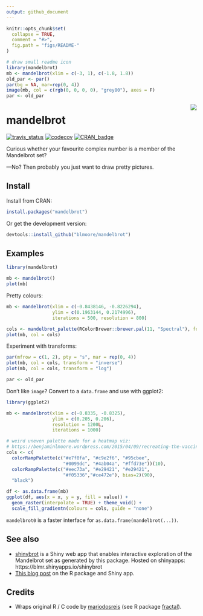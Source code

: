 ```yaml
---
output: github_document
---
```


<!-- README.md is generated from README.Rmd. Please edit that file -->

```r
knitr::opts_chunk$set(
  collapse = TRUE,
  comment = "#>",
  fig.path = "figs/README-"
)
```

```r
# draw small readme icon
library(mandelbrot)
mb <- mandelbrot(xlim = c(-3, 1), c(-1.8, 1.8))
old_par <- par()
par(bg = NA, mar=rep(0, 4))
image(mb, col = c(rgb(0, 0, 0, 0), "grey80"), axes = F)
par <- old_par
```
<img align="right" src="figs/icon-1.png" style="max-width: 300px">

# mandelbrot

[![travis_status](https://travis-ci.org/blmoore/mandelbrot.svg?branch=master)](https://travis-ci.org/blmoore/mandelbrot)
[![codecov](https://codecov.io/gh/blmoore/mandelbrot/branch/master/graph/badge.svg)](https://codecov.io/gh/blmoore/mandelbrot)
[![CRAN_badge](http://www.r-pkg.org/badges/version/mandelbrot)](https://cran.r-project.org/package=mandelbrot)

Curious whether your favourite complex number is a member
of the Mandelbrot set? 

—No? Then probably you just want to draw pretty pictures.

## Install

Install from CRAN:

```r
install.packages("mandelbrot")
```

Or get the development version:

```r
devtools::install_github("blmoore/mandelbrot")
```

## Examples

```r
library(mandelbrot)

mb <- mandelbrot()
plot(mb)
```

Pretty colours:
```r
mb <- mandelbrot(xlim = c(-0.8438146, -0.8226294),
                 ylim = c(0.1963144, 0.2174996), 
                 iterations = 500, resolution = 800)

cols <- mandelbrot_palette(RColorBrewer::brewer.pal(11, "Spectral"), fold = FALSE)
plot(mb, col = cols)
```

Experiment with transforms:

```r
par(mfrow = c(1, 2), pty = "s", mar = rep(0, 4))
plot(mb, col = cols, transform = "inverse")
plot(mb, col = cols, transform = "log")
```

```r
par <- old_par
```

Don't like `image`? Convert to a `data.frame` and use with ggplot2:

```r
library(ggplot2)

mb <- mandelbrot(xlim = c(-0.8335, -0.8325),
                 ylim = c(0.205, 0.206), 
                 resolution = 1200L,
                 iterations = 1000)

# weird uneven palette made for a heatmap viz:
# https://benjaminlmoore.wordpress.com/2015/04/09/recreating-the-vaccination-heatmaps-in-r/
cols <- c(
  colorRampPalette(c("#e7f0fa", "#c9e2f6", "#95cbee",
                     "#0099dc", "#4ab04a", "#ffd73e"))(10),
  colorRampPalette(c("#eec73a", "#e29421", "#e29421", 
                     "#f05336","#ce472e"), bias=2)(90), 
  "black")

df <- as.data.frame(mb)
ggplot(df, aes(x = x, y = y, fill = value)) +
  geom_raster(interpolate = TRUE) + theme_void() +
  scale_fill_gradientn(colours = cols, guide = "none") 

```

`mandelbrot0` is a faster interface for `as.data.frame(mandelbrot(...))`.

## See also

* [shinybrot](https://github.com/blmoore/shinybrot) is a Shiny web app 
that enables interactive exploration of the Mandelbrot set as generated
by this package. Hosted on shinyapps: https://blmr.shinyapps.io/shinybrot
* [This blog post](https://benjaminlmoore.wordpress.com/2017/06/27/the-mandelbrot-set-in-r/)
on the R package and Shiny app.


## Credits

* Wraps original R / C code by [mariodosreis](https://github.com/mariodosreis) (see R package [fractal](https://github.com/mariodosreis/fractal)).
